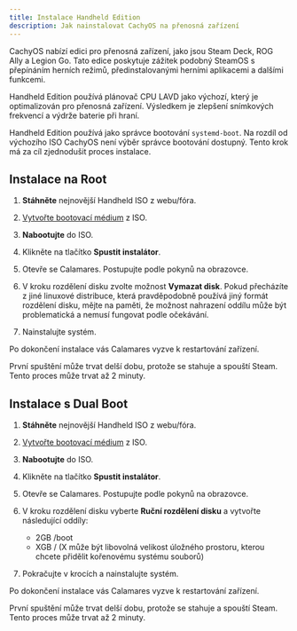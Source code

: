 ```yaml
---
title: Instalace Handheld Edition
description: Jak nainstalovat CachyOS na přenosná zařízení
---
```



CachyOS nabízí edici pro přenosná zařízení, jako jsou Steam Deck, ROG Ally a Legion Go. Tato edice poskytuje zážitek podobný SteamOS s přepínáním herních režimů, předinstalovanými herními aplikacemi a dalšími funkcemi.

Handheld Edition používá plánovač CPU LAVD jako výchozí, který je optimalizován pro přenosná zařízení. Výsledkem je zlepšení snímkových frekvencí a výdrže baterie při hraní.

Handheld Edition používá jako správce bootování `systemd-boot`. Na rozdíl od výchozího ISO CachyOS není výběr správce bootování dostupný. Tento krok má za cíl zjednodušit proces instalace.

## Instalace na Root

<Steps>

1. **Stáhněte** nejnovější Handheld ISO z webu/fóra.

2. [Vytvořte bootovací médium](/installation/installation_prepare) z ISO.

3. **Nabootujte** do ISO.

4. Klikněte na tlačítko **Spustit instalátor**.

5. Otevře se Calamares. Postupujte podle pokynů na obrazovce.

6. V kroku rozdělení disku zvolte možnost **Vymazat disk**. Pokud přecházíte z jiné linuxové distribuce, která pravděpodobně používá jiný formát rozdělení disku, mějte na paměti, že možnost nahrazení oddílu může být problematická a nemusí fungovat podle očekávání.

7. Nainstalujte systém.

</Steps>

Po dokončení instalace vás Calamares vyzve k restartování zařízení.

První spuštění může trvat delší dobu, protože se stahuje a spouští Steam.
Tento proces může trvat až 2 minuty.

## Instalace s Dual Boot

<Steps>

1. **Stáhněte** nejnovější Handheld ISO z webu/fóra.

2. [Vytvořte bootovací médium](/installation/installation_prepare) z ISO.

3. **Nabootujte** do ISO.

4. Klikněte na tlačítko **Spustit instalátor**.

5. Otevře se Calamares. Postupujte podle pokynů na obrazovce.

6. V kroku rozdělení disku vyberte **Ruční rozdělení disku** a vytvořte následující oddíly:

    - 2GB /boot
    - XGB / (X může být libovolná velikost úložného prostoru, kterou chcete přidělit kořenovému systému souborů)

7. Pokračujte v krocích a nainstalujte systém.

</Steps>

Po dokončení instalace vás Calamares vyzve k restartování zařízení.

První spuštění může trvat delší dobu, protože se stahuje a spouští Steam.
Tento proces může trvat až 2 minuty.
